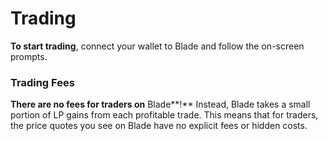 # Trading

**To start trading**, connect your wallet to Blade and follow the on-screen prompts.

### Trading Fees

**There are no fees for traders on** Blade**!** Instead, Blade takes a small portion of LP gains from each profitable trade. This means that for traders, the price quotes you see on Blade have no explicit fees or hidden costs.